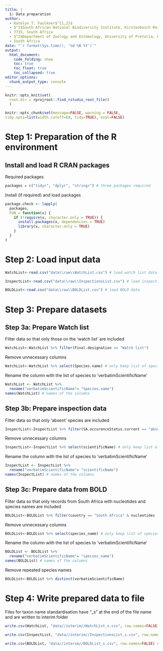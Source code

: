 ```yaml
---
title: |
  1: Data preparation
author:
  - Katelyn T. Faulkner$^{1,2}$
  - $^1$South African National Biodiversity Institute, Kirstenbosch Research Centre, Cape Town, 
  - 7735, South Africa
  - $^2$Department of Zoology and Entomology, University of Pretoria, Pretoria, 0028, 
  - South Africa
date: "`r format(Sys.time(), '%d %B %Y')`"
output: 
  html_document:
    code_folding: show
    toc: true
    toc_float: true
    toc_collapsed: true
editor_options: 
  chunk_output_type: console
---
```


```r
knitr::opts_knit$set(
  root.dir = rprojroot::find_rstudio_root_file()
  )
```


```r
knitr::opts_chunk$set(message=FALSE, warning = FALSE,
tidy.opts=list(width.cutoff=60, tidy=TRUE), eval=FALSE) 
```

# Step 1: Preparation of the R environment

## Install and load R CRAN packages

Required packages
```r
packages = c("tidyr", "dplyr", "stringr") # three packages required
```

Install (if required) and load packages

```r
package.check <- lapply(
  packages,
  FUN = function(x) {
    if (!require(x, character.only = TRUE)) {
      install.packages(x, dependencies = TRUE)
      library(x, character.only = TRUE)
    }
  }
)
```

# Step 2: Load input data

```r
WatchList<-read.csv("data\\raw\\WatchList.csv") # load watch list data

InspectList<-read.csv("data\\raw\\InspectionsList.csv") # load inspection data

BOLDList<-read.csv("data\\raw\\BOLDList.csv") # load BOLD data
```

# Step 3: Prepare datasets

## Step 3a: Prepare Watch list

Filter data so that only those on the 'watch list' are included

```r
WatchList<-WatchList %>% filter(Final.designation == "Watch list") 
```

Remove unnecessary columns

```r
WatchList<-WatchList %>% select(Species.name) # only keep list of species
```

Rename the column with the list of species to 'verbatimScientificName'

```r
WatchList <- WatchList %>% 
  rename("verbatimScientificName"= "Species.name")
names(WatchList) # names of the columns
```
 
## Step 3b: Prepare inspection data

Filter data so that only 'absent' species are included

```r
InspectList<-InspectList %>% filter(SA.occurenceStatus.current == "absent")
```

Remove unnecessary columns

```r
InspectList<-InspectList %>% select(scientificName) # only keep list of species
```

Rename the column with the list of species to 'verbatimScientificName'

```r
InspectList <- InspectList %>% 
  rename("verbatimScientificName"= "scientificName")
names(InspectList) # names of the columns
```

## Step 3c: Prepare data from BOLD

Filter data so that only records from South Africa with nucleotides and species names are included

```r
BOLDList<-BOLDList %>% filter(country == "South Africa" & nucleotides != "" & species_name != "")  %>% filter(grepl('[a-zA-Z]', nucleotides))
```

Remove unnecessary columns

```r
BOLDList<-BOLDList %>% select(species_name) # only keep list of species
```

Rename the column with the list of species to 'verbatimScientificName'

```r
BOLDList <- BOLDList %>% 
  rename("verbatimScientificName"= "species_name")
names(BOLDList) # names of the columns
```

Remove repeated species names

```r
BOLDList<-BOLDList %>% distinct(verbatimScientificName)
```

# Step 4: Write prepared data to file

Files for taxon name standardisation have "_s" at the end of the file name and are written to interim folder

```r
write.csv(WatchList, "data//interim//WatchList_s.csv", row.names=FALSE) # write watch list data

write.csv(InspectList, "data//interim//InspectionsList_s.csv", row.names=FALSE) # write inspection data

write.csv(BOLDList, "data//interim//BOLDList_s.csv", row.names=FALSE) # write BOLD data
```

